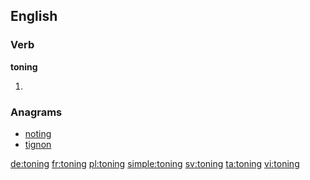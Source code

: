 ==English==

===Verb===
'''toning'''

# {{present participle of|tone}}

===Anagrams===
* [[noting#English|noting]]
* [[tignon#English|tignon]]

[[de:toning]]
[[fr:toning]]
[[pl:toning]]
[[simple:toning]]
[[sv:toning]]
[[ta:toning]]
[[vi:toning]]